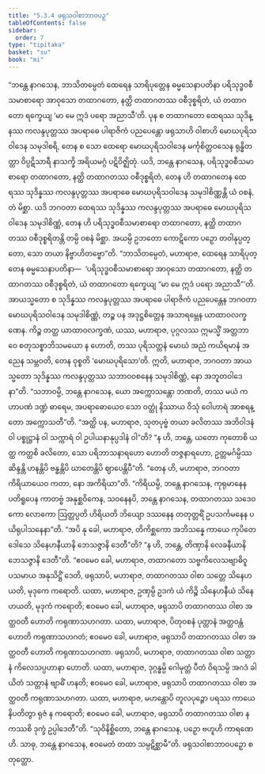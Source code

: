 ```yaml
---
title: "5.3.4 ဖရုသဝါစာဘာဝပဉှ"
tableOfContents: false
sidebar:
  order: 7
type: "tipitaka"
basket: "su"
book: "mi"
---
```



<DynamicBreadcrumb />

<Division number="141" book="mi">

<Paragraph number="784" book="mi">
“ဘန္တေ နာဂသေန, ဘာသိတမ္ပေတံ ထေရေန သာရိပုတ္တေန ဓမ္မသေနာပတိနာ ပရိသုဒ္ဓဝစီသမာစာရော အာဝုသော တထာဂတော, နတ္ထိ တထာဂတဿ ဝစီဒုစ္စရိတံ, ယံ တထာဂတော ရက္ခေယျ ‘မာ မေ ဣဒံ ပရော အညာသီ’တိ. ပုန စ တထာဂတော ထေရဿ သုဒိန္နဿ ကလန္ဒပုတ္တဿ အပရာဓေ ပါရာဇိကံ ပညပေန္တော ဖရုသာဟိ ဝါစာဟိ မောဃပုရိသဝါဒေန သမုဒါစရိ, တေန စ သော ထေရော မောဃပုရိသဝါဒေန မင်္ကုစိတ္တဝသေန ရုန္ဓိတတ္တာ ဝိပ္ပဋိသာရီ နာသက္ခိ အရိယမဂ္ဂံ ပဋိဝိဇ္ဈိတုံ. ယဒိ, ဘန္တေ နာဂသေန, ပရိသုဒ္ဓဝစီသမာစာရော တထာဂတော, နတ္ထိ တထာဂတဿ ဝစီဒုစ္စရိတံ, တေန ဟိ တထာဂတေန ထေရဿ သုဒိန္နဿ ကလန္ဒပုတ္တဿ အပရာဓေ မောဃပုရိသဝါဒေန သမုဒါစိဏ္ဏန္တိ ယံ ဝစနံ, တံ မိစ္ဆာ. ယဒိ ဘဂဝတာ ထေရဿ သုဒိန္နဿ ကလန္ဒပုတ္တဿ အပရာဓေ မောဃပုရိသဝါဒေန သမုဒါစိဏ္ဏံ, တေန ဟိ ပရိသုဒ္ဓဝစီသမာစာရော တထာဂတော, နတ္ထိ တထာဂတဿ ဝစီဒုစ္စရိတန္တိ တမ္ပိ ဝစနံ မိစ္ဆာ. အယမ္ပိ ဥဘတော ကောဋိကော ပဉှော တဝါနုပ္ပတ္တော, သော တယာ နိဗ္ဗာဟိတဗ္ဗော”တိ.
</Paragraph>

<Paragraph number="785" book="mi">
“ဘာသိတမ္ပေတံ, မဟာရာဇ, ထေရေန သာရိပုတ္တေန ဓမ္မသေနာပတိနာ—  ‘ပရိသုဒ္ဓဝစီသမာစာရော အာဝုသော တထာဂတော, နတ္ထိ တထာဂတဿ ဝစီဒုစ္စရိတံ, ယံ တထာဂတော ရက္ခေယျ “မာ မေ ဣဒံ ပရော အညာသီ”’တိ. အာယသ္မတော စ သုဒိန္နဿ ကလန္ဒပုတ္တဿ အပရာဓေ ပါရာဇိကံ ပညပေန္တေန ဘဂဝတာ မောဃပုရိသဝါဒေန သမုဒါစိဏ္ဏံ, တဉ္စ ပန အဒုဋ္ဌစိတ္တေန အသာရမ္ဘေန ယာထာဝလက္ခဏေန. ကိဉ္စ တတ္ထ ယာထာဝလက္ခဏံ, ယဿ, မဟာရာဇ, ပုဂ္ဂလဿ ဣမသ္မိံ အတ္တဘာဝေ စတုသစ္စာဘိသမယော န ဟောတိ, တဿ ပုရိသတ္တနံ မောဃံ အညံ ကယိရမာနံ အညေန သမ္ဘဝတိ, တေန ဝုစ္စတိ ‘မောဃပုရိသော’တိ. ဣတိ, မဟာရာဇ, ဘဂဝတာ အာယသ္မတော သုဒိန္နဿ ကလန္ဒပုတ္တဿ သဘာဝဝစနေန သမုဒါစိဏ္ဏံ, နော အဘူတဝါဒေနာ”တိ.
</Paragraph>

<Paragraph number="786" book="mi">
“သဘာဝမ္ပိ, ဘန္တေ နာဂသေန, ယော အက္ကောသန္တော ဘဏတိ, တဿ မယံ ကဟာပဏံ ဒဏ္ဍံ ဓာရေမ, အပရာဓောယေဝ သော ဝတ္ထုံ နိဿာယ ဝိသုံ ဝေါဟာရံ အာစရန္တော အက္ကောသတီ”တိ. “အတ္ထိ ပန, မဟာရာဇ, သုတပုဗ္ဗံ တယာ ခလိတဿ အဘိဝါဒနံ ဝါ ပစ္စုဋ္ဌာနံ ဝါ သက္ကာရံ ဝါ ဥပါယနာနုပ္ပဒါနံ ဝါ”တိ? “န ဟိ, ဘန္တေ, ယတော ကုတောစိ ယတ္ထ ကတ္ထစိ ခလိတော, သော ပရိဘာသနာရဟော ဟောတိ တဇ္ဇနာရဟော, ဥတ္တမင်္ဂမ္ပိဿ ဆိန္ဒန္တိ ဟနန္တိပိ ဗန္ဓန္တိပိ ဃာတေန္တိပိ ဈာပေန္တိပီ”တိ. “တေန ဟိ, မဟာရာဇ, ဘဂဝတာ ကိရိယာယေဝ ကတာ, နော အကိရိယာ”တိ.
</Paragraph>

<Paragraph number="787" book="mi">
“ကိရိယမ္ပိ, ဘန္တေ နာဂသေန, ကုရုမာနေန ပတိရူပေန ကာတဗ္ဗံ အနုစ္ဆဝိကေန, သဝနေနပိ, ဘန္တေ နာဂသေန, တထာဂတဿ သဒေဝကော လောကော ဩတ္တပ္ပတိ ဟိရိယတိ ဘိယျော ဒဿနေန တတုတ္တရိံ ဥပသင်္ကမနေန ပယိရုပါသနေနာ”တိ. “အပိ နု ခေါ, မဟာရာဇ, တိကိစ္ဆကော အဘိသန္နေ ကာယေ ကုပိတေ ဒေါသေ သိနေဟနီယာနိ ဘေသဇ္ဇာနိ ဒေတီ”တိ? “န ဟိ, ဘန္တေ, တိဏှာနိ လေခနီယာနိ ဘေသဇ္ဇာနိ ဒေတီ”တိ. “ဧဝမေဝ ခေါ, မဟာရာဇ, တထာဂတော သဗ္ဗကိလေသဗျာဓိဝူပသမာယ အနုသိဋ္ဌိံ ဒေတိ, ဖရုသာပိ, မဟာရာဇ, တထာဂတဿ ဝါစာ သတ္တေ သိနေဟယတိ, မုဒုကေ ကရောတိ. ယထာ, မဟာရာဇ, ဥဏှမ္ပိ ဥဒကံ ယံ ကိဉ္စိ သိနေဟနီယံ သိနေဟယတိ, မုဒုကံ ကရောတိ; ဧဝမေဝ ခေါ, မဟာရာဇ, ဖရုသာပိ တထာဂတဿ ဝါစာ အတ္ထဝတီ ဟောတိ ကရုဏာသဟဂတာ. ယထာ, မဟာရာဇ, ပိတုဝစနံ ပုတ္တာနံ အတ္ထဝန္တံ ဟောတိ ကရုဏာသဟဂတံ; ဧဝမေဝ ခေါ, မဟာရာဇ, ဖရုသာပိ တထာဂတဿ ဝါစာ အတ္ထဝတီ ဟောတိ ကရုဏာသဟဂတာ. ဖရုသာပိ, မဟာရာဇ, တထာဂတဿ ဝါစာ သတ္တာနံ ကိလေသပ္ပဟာနာ ဟောတိ. ယထာ, မဟာရာဇ, ဒုဂ္ဂန္ဓမ္ပိ ဂေါမုတ္တံ ပီတံ ဝိရသမ္ပိ အဂဒံ ခါယိတံ သတ္တာနံ ဗျာဓိံ ဟနတိ; ဧဝမေဝ ခေါ, မဟာရာဇ, ဖရုသာပိ တထာဂတဿ ဝါစာ အတ္ထဝတီ ကရုဏာသဟဂတာ. ယထာ, မဟာရာဇ, မဟန္တောပိ တူလပုဉ္ဇော ပရဿ ကာယေ နိပတိတွာ ရုဇံ န ကရောတိ; ဧဝမေဝ ခေါ, မဟာရာဇ, ဖရုသာပိ တထာဂတဿ ဝါစာ န ကဿစိ ဒုက္ခံ ဥပ္ပါဒေတီ”တိ. “သုဝိနိစ္ဆိတော, ဘန္တေ နာဂသေန, ပဉှော ဗဟူဟိ ကာရဏေဟိ. သာဓု, ဘန္တေ နာဂသေန, ဧဝမေတံ တထာ သမ္ပဋိစ္ဆာမီ”တိ.

</Paragraph>
</Division>

<Paragraph number="788" type="center" book="mi">
ဖရုသဝါစာဘာဝပဉှော စတုတ္ထော.
</Paragraph>